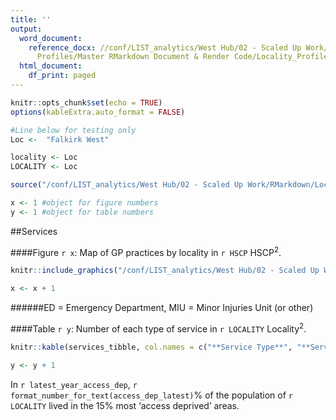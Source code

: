 ```yaml
---
title: ''
output:
  word_document:
    reference_docx: //conf/LIST_analytics/West Hub/02 - Scaled Up Work/RMarkdown/Locality
      Profiles/Master RMarkdown Document & Render Code/Locality_Profiles_Report_Template.docx
  html_document:
    df_print: paged
---
```



```r
knitr::opts_chunk$set(echo = TRUE)
options(kableExtra.auto_format = FALSE)

#Line below for testing only
Loc <-  "Falkirk West"

locality <- Loc
LOCALITY <- Loc

source("/conf/LIST_analytics/West Hub/02 - Scaled Up Work/RMarkdown/Locality Profiles/Services/Scripts/2. Services Outputs.R")

x <- 1 #object for figure numbers
y <- 1 #object for table numbers
```


##Services

####Figure `r x`: Map of GP practices by locality in `r HSCP` HSCP^2^.

\newline

```r
knitr::include_graphics("/conf/LIST_analytics/West Hub/02 - Scaled Up Work/RMarkdown/Locality Profiles/Services/map.png")

x <- x + 1
```

######ED = Emergency Department, MIU = Minor Injuries Unit (or other)

\newline

####Table `r y`: Number of each type of service in `r LOCALITY` Locality^2^.
\newline

```r
knitr::kable(services_tibble, col.names = c("**Service Type**", "**Service**", "**Number**"))

y <- y + 1
```

\newline

In `r latest_year_access_dep`, `r format_number_for_text(access_dep_latest)`% of the population of `r LOCALITY` lived in the 15% most 'access deprived' areas.

